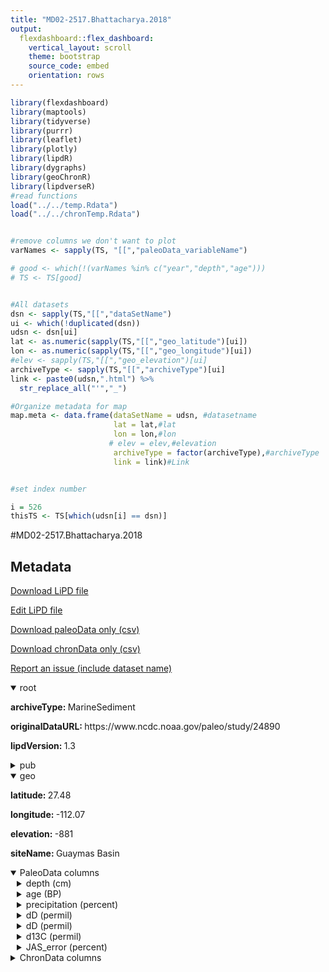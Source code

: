 ```yaml
---
title: "MD02-2517.Bhattacharya.2018"
output: 
  flexdashboard::flex_dashboard:
    vertical_layout: scroll
    theme: bootstrap
    source_code: embed
    orientation: rows
---
```


```r
library(flexdashboard)
library(maptools)
library(tidyverse)
library(purrr)
library(leaflet)
library(plotly)
library(lipdR)
library(dygraphs)
library(geoChronR)
library(lipdverseR)
#read functions
load("../../temp.Rdata")
load("../../chronTemp.Rdata")


#remove columns we don't want to plot
varNames <- sapply(TS, "[[","paleoData_variableName")

# good <- which(!(varNames %in% c("year","depth","age")))
# TS <- TS[good]


#All datasets
dsn <- sapply(TS,"[[","dataSetName")
ui <- which(!duplicated(dsn))
udsn <- dsn[ui]
lat <- as.numeric(sapply(TS,"[[","geo_latitude")[ui])
lon <- as.numeric(sapply(TS,"[[","geo_longitude")[ui])
#elev <- sapply(TS,"[[","geo_elevation")[ui]
archiveType <- sapply(TS,"[[","archiveType")[ui]
link <- paste0(udsn,".html") %>% 
  str_replace_all("'","_")

#Organize metadata for map
map.meta <- data.frame(dataSetName = udsn, #datasetname
                       lat = lat,#lat
                       lon = lon,#lon
                      # elev = elev,#elevation
                       archiveType = factor(archiveType),#archiveType
                       link = link)#Link


#set index number

i = 526
thisTS <- TS[which(udsn[i] == dsn)]
```
#MD02-2517.Bhattacharya.2018

Metadata {.sidebar}
-------------------------------------
[Download LiPD file](MD02-2517.Bhattacharya.2018.lpd)
            

[Edit LiPD file](http://lipd.net/playground?source=http://lipdverse.org/globalHolocene/0_25_5/MD02-2517.Bhattacharya.2018.lpd)
            

[Download paleoData only (csv)](MD02-2517.Bhattacharya.2018.csv)
            

[Download chronData only (csv)](MD02-2517.Bhattacharya.2018-chron.csv)
            

[Report an issue (include dataset name)](https://github.com/nickmckay/LiPDverse/issues)

<details open style="margin-left: 0px">
<summary>root</summary>
<p style="margin-left: 0px"><strong>archiveType: </strong>MarineSediment
<p style="margin-left: 0px"><strong>originalDataURL: </strong>https://www.ncdc.noaa.gov/paleo/study/24890
<p style="margin-left: 0px"><strong>lipdVersion: </strong>1.3
</details>
<details>
<summary>pub</summary>
<details style="margin-left: 10px">
<summary>pub1</summary>
<p style="margin-left: 10px"><strong>author: </strong>list(list(name = "Bhattacharya, Tripti"), list(name = "Tierney, Jessica E."), list(name = "Addison, Jason A."), list(name = "Murray, James W."))
<p style="margin-left: 10px"><strong>journal: </strong>Nature Geoscience
<p style="margin-left: 10px"><strong>volume: </strong>11
<p style="margin-left: 10px"><strong>pages: </strong>848-852
<p style="margin-left: 10px"><strong>title: </strong>Ice-sheet modulation of deglacial North American monsoon intensification
</details>
<details style="margin-left: 10px">
<summary>pub2</summary>
<p style="margin-left: 10px"><strong>author: </strong>list(list(name = NA))
</details>
</details>
<details open style="margin-left: 0px">
<summary>geo</summary>
<p style="margin-left: 0px"><strong>latitude: </strong>27.48
<p style="margin-left: 0px"><strong>longitude: </strong>-112.07
<p style="margin-left: 0px"><strong>elevation: </strong>-881
<p style="margin-left: 0px"><strong>siteName: </strong>Guaymas Basin
</details>
<details open>
<summary>PaleoData columns</summary>
<details style="margin-left: 10px">
<summary>depth (cm)</summary>
<p style="margin-left: 10px"><strong>TSid: </strong>WEB6677ee77
<p style="margin-left: 10px"><strong>variableName: </strong>depth
<p style="margin-left: 10px"><strong>units: </strong>cm
</details>
<details style="margin-left: 10px">
<summary>age (BP)</summary>
<p style="margin-left: 10px"><strong>TSid: </strong>WEBe821d307
<p style="margin-left: 10px"><strong>variableName: </strong>age
<p style="margin-left: 10px"><strong>units: </strong>BP
<p style="margin-left: 10px"><strong>description: </strong>calibrated age yr BP
</details>
<details style="margin-left: 10px">
<summary>precipitation (percent)</summary>
<p style="margin-left: 10px"><strong>TSid: </strong>WEB6485a41e
<p style="margin-left: 10px"><strong>variableName: </strong>precipitation
<p style="margin-left: 10px"><strong>units: </strong>percent
<p style="margin-left: 10px"><strong>description: </strong>precipitation,,,percent,July-September, Climate Reconstruction,,Bayesian inference,N, Mean percent July-September rainfall
<p style="margin-left: 10px"><strong>useInGlobalTemperatureAnalysis: </strong>TRUE
<details>
<summary>interpretation</summary>
<details style="margin-left: 20px">
<summary>1</summary>
<p style="margin-left: 20px"><strong>direction: </strong>positive
<p style="margin-left: 20px"><strong>scope: </strong>climate
<p style="margin-left: 20px"><strong>seasonality: </strong>Summer
<p style="margin-left: 20px"><strong>variable: </strong>M
<p style="margin-left: 20px"><strong>variableDetail: </strong>monsoon
</details>
</details>
</details>
<details style="margin-left: 10px">
<summary>dD (permil)</summary>
<p style="margin-left: 10px"><strong>TSid: </strong>WEB7f11f122
<p style="margin-left: 10px"><strong>variableName: </strong>dD
<p style="margin-left: 10px"><strong>units: </strong>permil
<p style="margin-left: 10px"><strong>description: </strong>delta D, C-30 fatty acid,,per mil VSMOW,,Paleoceanography,,compound-specific isotope ratio mass spectrometry,N,
<p style="margin-left: 10px"><strong>useInGlobalTemperatureAnalysis: </strong>FALSE
</details>
<details style="margin-left: 10px">
<summary>dD (permil)</summary>
<p style="margin-left: 10px"><strong>TSid: </strong>WEB76705f2e
<p style="margin-left: 10px"><strong>variableName: </strong>dD
<p style="margin-left: 10px"><strong>units: </strong>permil
<p style="margin-left: 10px"><strong>description: </strong>delta D, C-30 fatty acid,,per mil VSMOW,,Paleoceanography,corrected,compound-specific isotope ratio mass spectrometry,N, corrected for ice volume
<p style="margin-left: 10px"><strong>useInGlobalTemperatureAnalysis: </strong>FALSE
</details>
<details style="margin-left: 10px">
<summary>d13C (permil)</summary>
<p style="margin-left: 10px"><strong>TSid: </strong>WEBc492332b
<p style="margin-left: 10px"><strong>variableName: </strong>d13C
<p style="margin-left: 10px"><strong>units: </strong>permil
<p style="margin-left: 10px"><strong>description: </strong>d13Cwax delta 13C, C-30 fatty acid,,per mil VSMOW,,Paleoceanography,,compound-specific isotope ratio mass spectrometry,N,
<p style="margin-left: 10px"><strong>useInGlobalTemperatureAnalysis: </strong>FALSE
</details>
<details style="margin-left: 10px">
<summary>JAS_error (percent)</summary>
<p style="margin-left: 10px"><strong>TSid: </strong>WEB698b0051
<p style="margin-left: 10px"><strong>variableName: </strong>JAS_error
<p style="margin-left: 10px"><strong>units: </strong>percent
<p style="margin-left: 10px"><strong>useInGlobalTemperatureAnalysis: </strong>FALSE
</details>
<details>
<summary>ChronData columns</summary>
<details style="margin-left: 10px">
<summary>depth (cm)</summary>
<p style="margin-left: 10px"><strong>TSid: </strong>WEB96546f10
<p style="margin-left: 10px"><strong>variableName: </strong>depth
<p style="margin-left: 10px"><strong>units: </strong>cm
</details>
<details style="margin-left: 10px">
<summary>age (yr BP)</summary>
<p style="margin-left: 10px"><strong>TSid: </strong>WEB10892138
<p style="margin-left: 10px"><strong>variableName: </strong>age
<p style="margin-left: 10px"><strong>units: </strong>yr BP
<p style="margin-left: 10px"><strong>description: </strong>14C_raw_error
</details>
<details style="margin-left: 10px">
<summary>depth_top (cm)</summary>
<p style="margin-left: 10px"><strong>TSid: </strong>WEB7235f3dc
<p style="margin-left: 10px"><strong>variableName: </strong>depth_top
<p style="margin-left: 10px"><strong>units: </strong>cm
</details>
<details style="margin-left: 10px">
<summary>depth_bot (cm)</summary>
<p style="margin-left: 10px"><strong>TSid: </strong>WEBfe587308
<p style="margin-left: 10px"><strong>variableName: </strong>depth_bot
<p style="margin-left: 10px"><strong>units: </strong>cm
</details>
<details style="margin-left: 10px">
<summary>material (NA)</summary>
<p style="margin-left: 10px"><strong>TSid: </strong>WEB8a933392
<p style="margin-left: 10px"><strong>variableName: </strong>material
<p style="margin-left: 10px"><strong>units: </strong>NA
<p style="margin-left: 10px"><strong>description: </strong>14C_raw
</details>
<details style="margin-left: 10px">
<summary>error (yr)</summary>
<p style="margin-left: 10px"><strong>TSid: </strong>WEBd0f40893
<p style="margin-left: 10px"><strong>variableName: </strong>error
<p style="margin-left: 10px"><strong>units: </strong>yr
</details>
<details style="margin-left: 10px">
<summary>benthic_planktonic_corrected_age (NA)</summary>
<p style="margin-left: 10px"><strong>TSid: </strong>WEB2408e9e0
<p style="margin-left: 10px"><strong>variableName: </strong>benthic_planktonic_corrected_age
<p style="margin-left: 10px"><strong>units: </strong>NA
</details>
<details style="margin-left: 10px">
<summary>type (NA)</summary>
<p style="margin-left: 10px"><strong>TSid: </strong>WEB32334d88
<p style="margin-left: 10px"><strong>variableName: </strong>type
<p style="margin-left: 10px"><strong>units: </strong>NA
</details>
<details style="margin-left: 10px">
<summary>calib_curve (NA)</summary>
<p style="margin-left: 10px"><strong>TSid: </strong>WEBc5d701f4
<p style="margin-left: 10px"><strong>variableName: </strong>calib_curve
<p style="margin-left: 10px"><strong>units: </strong>NA
<p style="margin-left: 10px"><strong>description: </strong>delta_R
</details>
<details style="margin-left: 10px">
<summary>correction (yr)</summary>
<p style="margin-left: 10px"><strong>TSid: </strong>WEB18ad9c63
<p style="margin-left: 10px"><strong>variableName: </strong>correction
<p style="margin-left: 10px"><strong>units: </strong>yr
</details>
<details style="margin-left: 10px">
<summary>delta_R_error (yr)</summary>
<p style="margin-left: 10px"><strong>TSid: </strong>WEBeacd8eb4
<p style="margin-left: 10px"><strong>variableName: </strong>delta_R_error
<p style="margin-left: 10px"><strong>units: </strong>yr
</details>
<details style="margin-left: 10px">
<summary>cal_age (yr BP)</summary>
<p style="margin-left: 10px"><strong>TSid: </strong>WEB9b88eee3
<p style="margin-left: 10px"><strong>variableName: </strong>cal_age
<p style="margin-left: 10px"><strong>units: </strong>yr BP
</details>
<details style="margin-left: 10px">
<summary>cal_age_error (yr)</summary>
<p style="margin-left: 10px"><strong>TSid: </strong>WEBb5da72b2
<p style="margin-left: 10px"><strong>variableName: </strong>cal_age_error
<p style="margin-left: 10px"><strong>units: </strong>yr
</details>

Row {.tabset .tabset-fade}
-----------------------------------------------------------------------

### Sitemap

```r
  map.meta.split <- split(map.meta, map.meta$archiveType)


factpal <- colorFactor("Paired",map.meta$archiveType)
buff <- 15
l <- leaflet() %>% 
  addTiles() %>% 
  fitBounds(map.meta$lon[i]-buff,map.meta$lat[i]-buff,map.meta$lon[i]+buff,map.meta$lat[i]+buff)
  

  
  
names(map.meta.split) %>%
  purrr::walk( function(df) {
    l <<- l %>%
      addMarkers(data=map.meta.split[[df]],
                 lng=~lon, lat=~lat,
                 label=~as.character(archiveType),
                 popup=~paste(str_c('Dataset: <a href="',link,'">',dataSetName,'</a>'),
                                 # str_c("Elevation: ",elev),
                                  str_c("Archive Type: ",archiveType),
                                  sep = "<br>"),
                 group = df,
                 clusterOptions = markerClusterOptions(removeOutsideVisibleBounds = F),
                 labelOptions = labelOptions(noHide = F,
                                             direction = 'auto'))
  })

l %>%
  addLayersControl(position = "bottomleft",
    overlayGroups = names(map.meta.split),
    options = layersControlOptions(collapsed = FALSE,
                                   opacity = 0.8)
  )
```

### Search the LiPDverse (Beta! doesn't work well yet)
```r
#Add google search bar
htmltools::includeHTML("../../googleSearchChunk.html")
```


Row {.tabset .tabset-fade}
-----------------------------------------------------------------------

### precipitation (percent)
```r
plotCol(thisTS,ind = 6)
```

### dD (permil)
```r
plotCol(thisTS,ind = 3)
```

### dD (permil)
```r
plotCol(thisTS,ind = 4)
```

### d13C (permil)
```r
plotCol(thisTS,ind = 5)
```

### JAS_error (percent)
```r
plotCol(thisTS,ind = 7)
```

Row {.tabset .tabset-fade}
-----------------------------------------------------------------------

### depth (cm)
```r
plotCol(chronTS,ind = 3)
```

### age (yr BP)
```r
plotCol(chronTS,ind = 5)
```

### depth_top (cm)
```r
plotCol(chronTS,ind = 1)
```

### depth_bot (cm)
```r
plotCol(chronTS,ind = 2)
```

### material (NA)
```r
plotCol(chronTS,ind = 4)
```

### error (yr)
```r
plotCol(chronTS,ind = 6)
```

### benthic_planktonic_corrected_age (NA)
```r
plotCol(chronTS,ind = 7)
```

### type (NA)
```r
plotCol(chronTS,ind = 8)
```

### calib_curve (NA)
```r
plotCol(chronTS,ind = 9)
```

### correction (yr)
```r
plotCol(chronTS,ind = 10)
```

### delta_R_error (yr)
```r
plotCol(chronTS,ind = 11)
```

### cal_age (yr BP)
```r
plotCol(chronTS,ind = 12)
```

### cal_age_error (yr)
```r
plotCol(chronTS,ind = 13)
```
